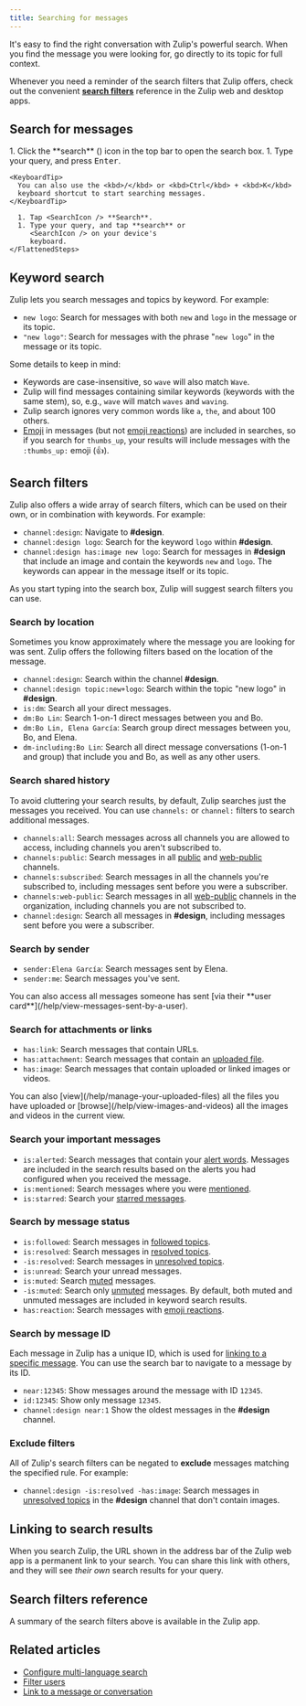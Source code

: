 ```yaml
---
title: Searching for messages
---
```






It's easy to find the right conversation with Zulip's powerful search. When you
find the message you were looking for, go directly to its topic for full context.

Whenever you need a reminder of the search filters that Zulip offers, check out
the convenient [**search filters**](#search-filters-reference) reference
in the Zulip web and desktop apps.

## Search for messages

<Tabs>
  <TabItem label="Desktop/Web">
    <Steps>
      1. Click the **search** (<SearchIcon />) icon in the top bar to open the search box.
      1. Type your query, and press <kbd>Enter</kbd>.
    </Steps>

    <KeyboardTip>
      You can also use the <kbd>/</kbd> or <kbd>Ctrl</kbd> + <kbd>K</kbd>
      keyboard shortcut to start searching messages.
    </KeyboardTip>
  </TabItem>

  <TabItem label="Mobile">
    <FlattenedSteps>
      <MobileMenu />

      1. Tap <SearchIcon /> **Search**.
      1. Type your query, and tap **search** or
         <SearchIcon /> on your device's
         keyboard.
    </FlattenedSteps>
  </TabItem>
</Tabs>

## Keyword search

Zulip lets you search messages and topics by keyword. For example:

* `new logo`: Search for messages with both `new` and `logo` in the message or
  its topic.
* `"new logo"`: Search for messages with the phrase "`new logo`" in the message
  or its topic.

Some details to keep in mind:

* Keywords are case-insensitive, so `wave` will also match `Wave`.
* Zulip will find messages containing similar keywords (keywords with the same
  stem), so, e.g., `wave` will match `waves` and `waving`.
* Zulip search ignores very common words like `a`, `the`, and about 100 others.
* [Emoji](/help/emoji-and-emoticons) in messages (but not [emoji
  reactions](/help/emoji-reactions)) are included in searches, so if you search
  for `thumbs_up`, your results will include messages with the `:thumbs_up:` emoji (👍).

## Search filters

Zulip also offers a wide array of search filters, which can be used on their
own, or in combination with keywords. For example:

* `channel:design`: Navigate to **#design**.
* `channel:design logo`: Search for the keyword `logo` within **#design**.
* `channel:design has:image new logo`: Search for messages in **#design** that
  include an image and contain the keywords `new` and `logo`. The keywords can
  appear in the message itself or its topic.

<ZulipTip>
  As you start typing into the search box, Zulip will suggest search filters
  you can use.
</ZulipTip>

### Search by location

Sometimes you know approximately where the message you are looking for was sent.
Zulip offers the following filters based on the location of the message.

* `channel:design`: Search within the channel **#design**.
* `channel:design topic:new+logo`: Search within the topic "new logo" in
  **#design**.
* `is:dm`: Search all your direct messages.
* `dm:Bo Lin`: Search 1-on-1 direct messages between you and Bo.
* `dm:Bo Lin, Elena García`: Search group direct messages
  between you, Bo, and Elena.
* `dm-including:Bo Lin`: Search all direct message conversations
  (1-on-1 and group) that include you and Bo, as well as any other users.

### Search shared history

To avoid cluttering your search results, by default, Zulip searches just the
messages you received. You can use `channels:` or `channel:` filters to search
additional messages.

* `channels:all`: Search messages across all channels you are allowed to access,
  including channels you aren't subscribed to.
* `channels:public`: Search messages in all
  [public](/help/channel-permissions#public-channels) and
  [web-public](/help/channel-permissions#web-public-channels) channels.
* `channels:subscribed`: Search messages in all the channels you're subscribed
  to, including messages sent before you were a subscriber.
* `channels:web-public`: Search messages in all
  [web-public](/help/change-the-privacy-of-a-channel) channels in the organization,
  including channels you are not subscribed to.
* `channel:design`: Search all messages in **#design**, including messages sent
  before you were a subscriber.

### Search by sender

* `sender:Elena García`: Search messages sent by Elena.
* `sender:me`: Search messages you've sent.

<ZulipTip>
  You can also access all messages someone has sent [via their **user
  card**](/help/view-messages-sent-by-a-user).
</ZulipTip>

### Search for attachments or links

* `has:link`: Search messages that contain URLs.
* `has:attachment`: Search messages that contain an [uploaded
  file](/help/share-and-upload-files).
* `has:image`: Search messages that contain uploaded or linked images or videos.

<ZulipTip>
  You can also [view](/help/manage-your-uploaded-files) all the files you
  have uploaded or [browse](/help/view-images-and-videos) all the images and
  videos in the current view.
</ZulipTip>

### Search your important messages

* `is:alerted`: Search messages that contain your [alert
  words](/help/dm-mention-alert-notifications#alert-words). Messages are
  included in the search results based on the alerts you had configured when you
  received the message.
* `is:mentioned`: Search messages where you were
  [mentioned](/help/mention-a-user-or-group).
* `is:starred`: Search your [starred messages](/help/star-a-message).

### Search by message status

* `is:followed`: Search messages in [followed topics](/help/follow-a-topic).
* `is:resolved`: Search messages in [resolved topics](/help/resolve-a-topic).
* `-is:resolved`: Search messages in [unresolved topics](/help/resolve-a-topic).
* `is:unread`: Search your unread messages.
* `is:muted`: Search [muted](/help/mute-a-topic) messages.
* `-is:muted`: Search only [unmuted](/help/mute-a-topic) messages. By default,
  both muted and unmuted messages are included in keyword search results.
* `has:reaction`: Search messages with [emoji reactions](/help/emoji-reactions).

### Search by message ID

Each message in Zulip has a unique ID, which is used for [linking to a specific
message](/help/link-to-a-message-or-conversation#link-to-zulip-from-anywhere).
You can use the search bar to navigate to a message by its ID.

* `near:12345`: Show messages around the message with ID `12345`.
* `id:12345`: Show only message `12345`.
* `channel:design near:1` Show the oldest messages in the **#design** channel.

### Exclude filters

All of Zulip's search filters can be negated to **exclude** messages matching
the specified rule. For example:

* `channel:design -is:resolved -has:image`: Search messages in [unresolved
  topics](/help/resolve-a-topic) in the **#design** channel that don't contain
  images.

## Linking to search results

When you search Zulip, the URL shown in the address bar of the Zulip web app is a
permanent link to your search. You can share this link with others, and they
will see *their own* search results for your query.

## Search filters reference

A summary of the search filters above is available in the Zulip app.

<Tabs>
  <TabItem label="Desktop/Web">
    <FlattenedSteps>
      <NavigationSteps target="relative/help/search-filters" />
    </FlattenedSteps>
  </TabItem>
</Tabs>

## Related articles

* [Configure multi-language search](/help/configure-multi-language-search)
* [Filter users](/help/user-list#filter-users)
* [Link to a message or
  conversation](/help/link-to-a-message-or-conversation#link-to-zulip-from-anywhere)
